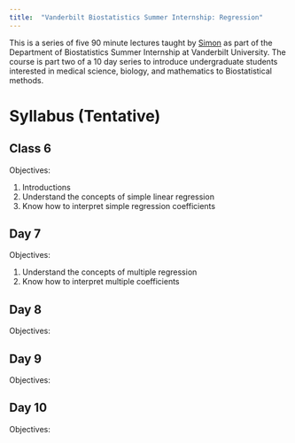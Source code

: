 ```yaml
---
title:  "Vanderbilt Biostatistics Summer Internship: Regression"
---
```


This is a series of five 90 minute lectures taught by [Simon](http://simonvandekar.github.io) as part of the Department of Biostatistics Summer Internship at Vanderbilt University. The course is part two of a 10 day series to introduce undergraduate students interested in medical science, biology, and mathematics to Biostatistical methods.

# Syllabus (Tentative)

## Class 6

Objectives:

1.  Introductions
2.  Understand the concepts of simple linear regression
3.  Know how to interpret simple regression coefficients

## Day 7

Objectives:

1.  Understand the concepts of multiple regression
2.  Know how to interpret multiple coefficients

## Day 8

Objectives:

## Day 9

Objectives:

## Day 10

Objectives:

